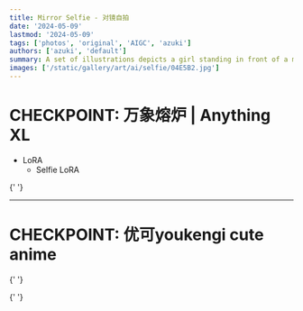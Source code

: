 ```yaml
---
title: Mirror Selfie - 对镜自拍
date: '2024-05-09'
lastmod: '2024-05-09'
tags: ['photos', 'original', 'AIGC', 'azuki']
authors: ['azuki', 'default']
summary: A set of illustrations depicts a girl standing in front of a mirror taking a picture of herself.
images: ['/static/gallery/art/ai/selfie/04E5B2.jpg']
---
```


# CHECKPOINT: 万象熔炉 | Anything XL

- LoRA
  - Selfie LoRA

<div className="flex grid grid-cols-2 gap-8">
  <Photo alt="smiles with phone covers half of face" 
  src="/static/gallery/art/ai/selfie/04E5B2.jpg"
  width={832} height={1216} />

{' '}

<Photo
  alt="expressionless with phone raised above"
  src="/static/gallery/art/ai/selfie/EE3041.jpg"
  width={832}
  height={1216}
/>

  <Photo alt="smiles and lean forward" 
  src="/static/gallery/art/ai/selfie/75A575.jpg"
  width={832} height={1216} />
</div>

---

# CHECKPOINT: 优可youkengi cute anime

<div className="flex grid grid-cols-2 gap-8">
  <Photo alt="highres" 
  src="/static/gallery/art/ai/selfie/205dc9.jpg"
  width={1024} height={1536} />

{' '}

<Photo alt="flowers" src="/static/gallery/art/ai/selfie/126348.jpg" width={1024} height={1536} />

{' '}

<Photo
  alt="hands on waist"
  src="/static/gallery/art/ai/selfie/a095eb.jpg"
  width={1024}
  height={1536}
/>

  <Photo alt="hands in pocket " 
  src="/static/gallery/art/ai/selfie/3fe904.jpg"
  width={1024} height={1536} />
</div>
